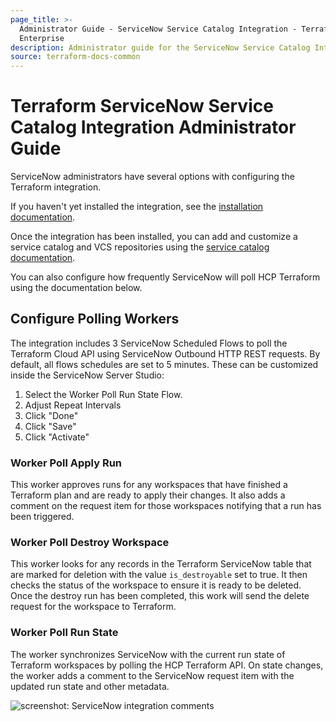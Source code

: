 ```yaml
---
page_title: >-
  Administrator Guide - ServiceNow Service Catalog Integration - Terraform
  Enterprise
description: Administrator guide for the ServiceNow Service Catalog Integration.
source: terraform-docs-common
---
```


# Terraform ServiceNow Service Catalog Integration Administrator Guide

ServiceNow administrators have several options with configuring the Terraform
integration.

If you haven't yet installed the integration, see the [installation
documentation](/terraform/enterprise/integrations/service-now/service-catalog-terraform).

Once the integration has been installed, you can add and customize a service
catalog and VCS repositories using the [service catalog
documentation](/terraform/enterprise/integrations/service-now/service-catalog-terraform/service-catalog-config).

You can also configure how frequently ServiceNow will poll HCP Terraform using
the documentation below.

## Configure Polling Workers

The integration includes 3 ServiceNow Scheduled Flows to poll the Terraform
Cloud API using ServiceNow Outbound HTTP REST requests. By default, all flows
schedules are set to 5 minutes. These can be customized inside the ServiceNow
Server Studio:

1.  Select the Worker Poll Run State Flow.
2.  Adjust Repeat Intervals
3.  Click "Done"
4.  Click "Save"
5.  Click "Activate"

### Worker Poll Apply Run

This worker approves runs for any workspaces that have finished a Terraform plan
and are ready to apply their changes. It also adds a comment on the request item
for those workspaces notifying that a run has been triggered.

### Worker Poll Destroy Workspace

This worker looks for any records in the Terraform ServiceNow table that are
marked for deletion with the value `is_destroyable` set to true. It then checks
the status of the workspace to ensure it is ready to be deleted. Once the
destroy run has been completed, this work will send the delete request for the
workspace to Terraform.

### Worker Poll Run State

The worker synchronizes ServiceNow with the current run state of Terraform
workspaces by polling the HCP Terraform API. On state changes, the worker adds
a comment to the ServiceNow request item with the updated run state and other
metadata.

![screenshot: ServiceNow integration comments](/img/docs/service-now-comments.png)
